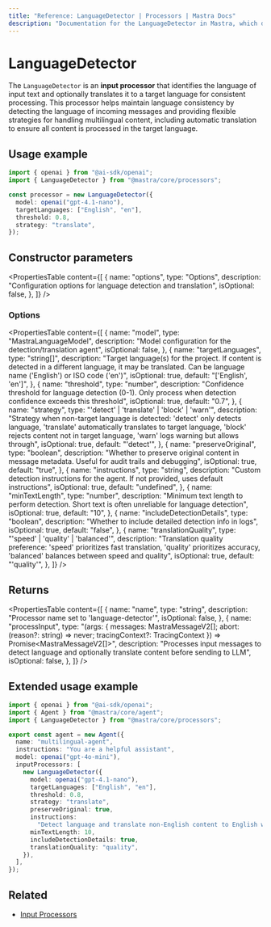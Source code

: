 ```yaml
---
title: "Reference: LanguageDetector | Processors | Mastra Docs"
description: "Documentation for the LanguageDetector in Mastra, which detects language and can translate content in AI responses."
---
```


# LanguageDetector

The `LanguageDetector` is an **input processor** that identifies the language of input text and optionally translates it to a target language for consistent processing. This processor helps maintain language consistency by detecting the language of incoming messages and providing flexible strategies for handling multilingual content, including automatic translation to ensure all content is processed in the target language.

## Usage example

```typescript copy
import { openai } from "@ai-sdk/openai";
import { LanguageDetector } from "@mastra/core/processors";

const processor = new LanguageDetector({
  model: openai("gpt-4.1-nano"),
  targetLanguages: ["English", "en"],
  threshold: 0.8,
  strategy: "translate",
});
```

## Constructor parameters

<PropertiesTable
  content={[
    {
      name: "options",
      type: "Options",
      description:
        "Configuration options for language detection and translation",
      isOptional: false,
    },
  ]}
/>

### Options

<PropertiesTable
  content={[
    {
      name: "model",
      type: "MastraLanguageModel",
      description: "Model configuration for the detection/translation agent",
      isOptional: false,
    },
    {
      name: "targetLanguages",
      type: "string[]",
      description:
        "Target language(s) for the project. If content is detected in a different language, it may be translated. Can be language name ('English') or ISO code ('en')",
      isOptional: true,
      default: "['English', 'en']",
    },
    {
      name: "threshold",
      type: "number",
      description:
        "Confidence threshold for language detection (0-1). Only process when detection confidence exceeds this threshold",
      isOptional: true,
      default: "0.7",
    },
    {
      name: "strategy",
      type: "'detect' | 'translate' | 'block' | 'warn'",
      description:
        "Strategy when non-target language is detected: 'detect' only detects language, 'translate' automatically translates to target language, 'block' rejects content not in target language, 'warn' logs warning but allows through",
      isOptional: true,
      default: "'detect'",
    },
    {
      name: "preserveOriginal",
      type: "boolean",
      description:
        "Whether to preserve original content in message metadata. Useful for audit trails and debugging",
      isOptional: true,
      default: "true",
    },
    {
      name: "instructions",
      type: "string",
      description:
        "Custom detection instructions for the agent. If not provided, uses default instructions",
      isOptional: true,
      default: "undefined",
    },
    {
      name: "minTextLength",
      type: "number",
      description:
        "Minimum text length to perform detection. Short text is often unreliable for language detection",
      isOptional: true,
      default: "10",
    },
    {
      name: "includeDetectionDetails",
      type: "boolean",
      description: "Whether to include detailed detection info in logs",
      isOptional: true,
      default: "false",
    },
    {
      name: "translationQuality",
      type: "'speed' | 'quality' | 'balanced'",
      description:
        "Translation quality preference: 'speed' prioritizes fast translation, 'quality' prioritizes accuracy, 'balanced' balances between speed and quality",
      isOptional: true,
      default: "'quality'",
    },
  ]}
/>

## Returns

<PropertiesTable
  content={[
    {
      name: "name",
      type: "string",
      description: "Processor name set to 'language-detector'",
      isOptional: false,
    },
    {
      name: "processInput",
      type: "(args: { messages: MastraMessageV2[]; abort: (reason?: string) => never; tracingContext?: TracingContext }) => Promise<MastraMessageV2[]>",
      description:
        "Processes input messages to detect language and optionally translate content before sending to LLM",
      isOptional: false,
    },
  ]}
/>

## Extended usage example

```typescript title="src/mastra/agents/multilingual-agent.ts" showLineNumbers copy
import { openai } from "@ai-sdk/openai";
import { Agent } from "@mastra/core/agent";
import { LanguageDetector } from "@mastra/core/processors";

export const agent = new Agent({
  name: "multilingual-agent",
  instructions: "You are a helpful assistant",
  model: openai("gpt-4o-mini"),
  inputProcessors: [
    new LanguageDetector({
      model: openai("gpt-4.1-nano"),
      targetLanguages: ["English", "en"],
      threshold: 0.8,
      strategy: "translate",
      preserveOriginal: true,
      instructions:
        "Detect language and translate non-English content to English while preserving original intent",
      minTextLength: 10,
      includeDetectionDetails: true,
      translationQuality: "quality",
    }),
  ],
});
```

## Related

- [Input Processors](/docs/agents/guardrails)
